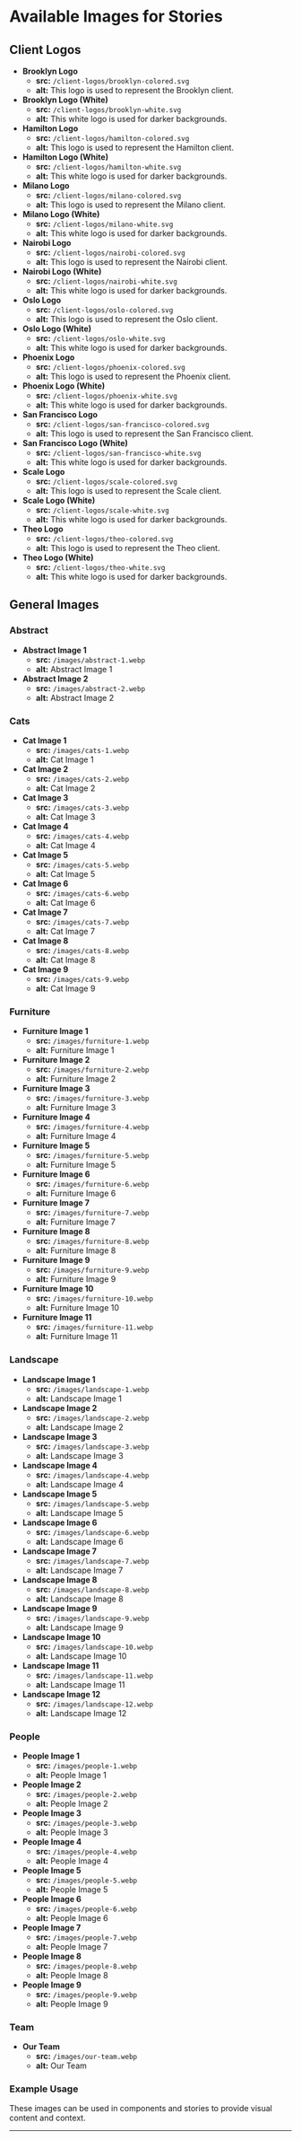 # Available Images for Stories

## Client Logos

- **Brooklyn Logo**
  - **src:** `/client-logos/brooklyn-colored.svg`
  - **alt:** This logo is used to represent the Brooklyn client.
- **Brooklyn Logo (White)**
  - **src:** `/client-logos/brooklyn-white.svg`
  - **alt:** This white logo is used for darker backgrounds.
- **Hamilton Logo**
  - **src:** `/client-logos/hamilton-colored.svg`
  - **alt:** This logo is used to represent the Hamilton client.
- **Hamilton Logo (White)**
  - **src:** `/client-logos/hamilton-white.svg`
  - **alt:** This white logo is used for darker backgrounds.
- **Milano Logo**
  - **src:** `/client-logos/milano-colored.svg`
  - **alt:** This logo is used to represent the Milano client.
- **Milano Logo (White)**
  - **src:** `/client-logos/milano-white.svg`
  - **alt:** This white logo is used for darker backgrounds.
- **Nairobi Logo**
  - **src:** `/client-logos/nairobi-colored.svg`
  - **alt:** This logo is used to represent the Nairobi client.
- **Nairobi Logo (White)**
  - **src:** `/client-logos/nairobi-white.svg`
  - **alt:** This white logo is used for darker backgrounds.
- **Oslo Logo**
  - **src:** `/client-logos/oslo-colored.svg`
  - **alt:** This logo is used to represent the Oslo client.
- **Oslo Logo (White)**
  - **src:** `/client-logos/oslo-white.svg`
  - **alt:** This white logo is used for darker backgrounds.
- **Phoenix Logo**
  - **src:** `/client-logos/phoenix-colored.svg`
  - **alt:** This logo is used to represent the Phoenix client.
- **Phoenix Logo (White)**
  - **src:** `/client-logos/phoenix-white.svg`
  - **alt:** This white logo is used for darker backgrounds.
- **San Francisco Logo**
  - **src:** `/client-logos/san-francisco-colored.svg`
  - **alt:** This logo is used to represent the San Francisco client.
- **San Francisco Logo (White)**
  - **src:** `/client-logos/san-francisco-white.svg`
  - **alt:** This white logo is used for darker backgrounds.
- **Scale Logo**
  - **src:** `/client-logos/scale-colored.svg`
  - **alt:** This logo is used to represent the Scale client.
- **Scale Logo (White)**
  - **src:** `/client-logos/scale-white.svg`
  - **alt:** This white logo is used for darker backgrounds.
- **Theo Logo**
  - **src:** `/client-logos/theo-colored.svg`
  - **alt:** This logo is used to represent the Theo client.
- **Theo Logo (White)**
  - **src:** `/client-logos/theo-white.svg`
  - **alt:** This white logo is used for darker backgrounds.

## General Images

### Abstract

- **Abstract Image 1**
  - **src:** `/images/abstract-1.webp`
  - **alt:** Abstract Image 1
- **Abstract Image 2**
  - **src:** `/images/abstract-2.webp`
  - **alt:** Abstract Image 2

### Cats

- **Cat Image 1**
  - **src:** `/images/cats-1.webp`
  - **alt:** Cat Image 1
- **Cat Image 2**
  - **src:** `/images/cats-2.webp`
  - **alt:** Cat Image 2
- **Cat Image 3**
  - **src:** `/images/cats-3.webp`
  - **alt:** Cat Image 3
- **Cat Image 4**
  - **src:** `/images/cats-4.webp`
  - **alt:** Cat Image 4
- **Cat Image 5**
  - **src:** `/images/cats-5.webp`
  - **alt:** Cat Image 5
- **Cat Image 6**
  - **src:** `/images/cats-6.webp`
  - **alt:** Cat Image 6
- **Cat Image 7**
  - **src:** `/images/cats-7.webp`
  - **alt:** Cat Image 7
- **Cat Image 8**
  - **src:** `/images/cats-8.webp`
  - **alt:** Cat Image 8
- **Cat Image 9**
  - **src:** `/images/cats-9.webp`
  - **alt:** Cat Image 9

### Furniture

- **Furniture Image 1**
  - **src:** `/images/furniture-1.webp`
  - **alt:** Furniture Image 1
- **Furniture Image 2**
  - **src:** `/images/furniture-2.webp`
  - **alt:** Furniture Image 2
- **Furniture Image 3**
  - **src:** `/images/furniture-3.webp`
  - **alt:** Furniture Image 3
- **Furniture Image 4**
  - **src:** `/images/furniture-4.webp`
  - **alt:** Furniture Image 4
- **Furniture Image 5**
  - **src:** `/images/furniture-5.webp`
  - **alt:** Furniture Image 5
- **Furniture Image 6**
  - **src:** `/images/furniture-6.webp`
  - **alt:** Furniture Image 6
- **Furniture Image 7**
  - **src:** `/images/furniture-7.webp`
  - **alt:** Furniture Image 7
- **Furniture Image 8**
  - **src:** `/images/furniture-8.webp`
  - **alt:** Furniture Image 8
- **Furniture Image 9**
  - **src:** `/images/furniture-9.webp`
  - **alt:** Furniture Image 9
- **Furniture Image 10**
  - **src:** `/images/furniture-10.webp`
  - **alt:** Furniture Image 10
- **Furniture Image 11**
  - **src:** `/images/furniture-11.webp`
  - **alt:** Furniture Image 11

### Landscape

- **Landscape Image 1**
  - **src:** `/images/landscape-1.webp`
  - **alt:** Landscape Image 1
- **Landscape Image 2**
  - **src:** `/images/landscape-2.webp`
  - **alt:** Landscape Image 2
- **Landscape Image 3**
  - **src:** `/images/landscape-3.webp`
  - **alt:** Landscape Image 3
- **Landscape Image 4**
  - **src:** `/images/landscape-4.webp`
  - **alt:** Landscape Image 4
- **Landscape Image 5**
  - **src:** `/images/landscape-5.webp`
  - **alt:** Landscape Image 5
- **Landscape Image 6**
  - **src:** `/images/landscape-6.webp`
  - **alt:** Landscape Image 6
- **Landscape Image 7**
  - **src:** `/images/landscape-7.webp`
  - **alt:** Landscape Image 7
- **Landscape Image 8**
  - **src:** `/images/landscape-8.webp`
  - **alt:** Landscape Image 8
- **Landscape Image 9**
  - **src:** `/images/landscape-9.webp`
  - **alt:** Landscape Image 9
- **Landscape Image 10**
  - **src:** `/images/landscape-10.webp`
  - **alt:** Landscape Image 10
- **Landscape Image 11**
  - **src:** `/images/landscape-11.webp`
  - **alt:** Landscape Image 11
- **Landscape Image 12**
  - **src:** `/images/landscape-12.webp`
  - **alt:** Landscape Image 12

### People

- **People Image 1**
  - **src:** `/images/people-1.webp`
  - **alt:** People Image 1
- **People Image 2**
  - **src:** `/images/people-2.webp`
  - **alt:** People Image 2
- **People Image 3**
  - **src:** `/images/people-3.webp`
  - **alt:** People Image 3
- **People Image 4**
  - **src:** `/images/people-4.webp`
  - **alt:** People Image 4
- **People Image 5**
  - **src:** `/images/people-5.webp`
  - **alt:** People Image 5
- **People Image 6**
  - **src:** `/images/people-6.webp`
  - **alt:** People Image 6
- **People Image 7**
  - **src:** `/images/people-7.webp`
  - **alt:** People Image 7
- **People Image 8**
  - **src:** `/images/people-8.webp`
  - **alt:** People Image 8
- **People Image 9**
  - **src:** `/images/people-9.webp`
  - **alt:** People Image 9

### Team

- **Our Team**
  - **src:** `/images/our-team.webp`
  - **alt:** Our Team

### Example Usage

These images can be used in components and stories to provide visual content and context.

---

